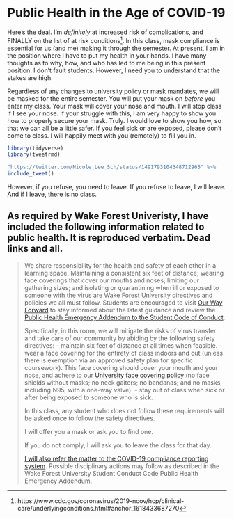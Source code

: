 # Public Health in the Age of COVID-19

Here's the deal. I'm *definitely* at increased risk of complications, and FINALLY on the list of at risk conditions^[https://www.cdc.gov/coronavirus/2019-ncov/hcp/clinical-care/underlyingconditions.html#anchor_1618433687270]. In this class, mask compliance is essential for us (and me) making it through the semester. At present, I am in the position where I have to put my health in your hands. I have many thoughts as to why, how, and who has led to me being in this present position. I don't fault students. However, I need you to understand that the stakes are high.

Regardless of any changes to university policy or mask mandates, we will be masked for the entire semester. You will put your mask on *before* you enter my class. Your mask will cover your nose and mouth. I will stop class if I see your nose. If your struggle with this, I am very happy to show you how to properly secure your mask. Truly. I would love to show you how, so that we can all be a little safer. If you feel sick or are exposed, please don't come to class. I will happily meet with you (remotely) to fill you in. 
```r
library(tidyverse)
library(tweetrmd)
```
```r

"https://twitter.com/Nicole_Lee_Sch/status/1491793104348712965" %>%
include_tweet()

```

However, if you refuse, you need to leave. If you refuse to leave, I will leave. And if I leave, there is no class.

## As required by Wake Forest Univeristy, I have included the following information related to public health. It is reproduced verbatim. Dead links and all. 

> We share responsibility for the health and safety of each other in a learning space. Maintaining a consistent six feet of distance; wearing face coverings that cover our mouths and noses; limiting our gathering sizes; and isolating or quarantining when ill or exposed to someone with the virus are Wake Forest University directives and policies we all must follow. Students are encouraged to visit [Our Way Forward](https://ourwayforward.wfu.edu/) to stay informed about the latest guidance and review the [Public Health Emergency Addendum to the Student Code of Conduct](https://studentconduct.wfu.edu/undergraduate-student-handbook/public-health-emergency-addendum/).  
>
> Specifically, in this room, we will mitigate the risks of virus transfer and take care of our community by abiding by the following safety directives: 
> - maintain six feet of distance at all times when feasible. 
> - wear a face covering for the entirety of class indoors and out (unless there is exemption via an approved safety plan for specific coursework). This face covering should cover your mouth and your nose, and adhere to our [University face covering policy](https://drive.google.com/file/d/1Tqo-by1sjmc-kWUTwAqeNdaHq8OBsU9B/view) (no face shields without masks; no neck gaiters; no bandanas; and no masks, including N95, with a one-way valve). 
> - stay out of class when sick or after being exposed to someone who is sick.
>
> In this class, any student who does not follow these requirements will be asked once to follow the safety directives. 
>
> I will offer you a mask or ask you to find one. 
> 
> If you do not comply, I will ask you to leave the class for that day. 
>
> [I will also refer the matter to the COVID-19 compliance reporting system](https://cm.maxient.com/reportingform.php?WakeForestUniv&layout_id=40). Possible disciplinary actions may follow as described in the Wake Forest University Student Conduct Code Public Health Emergency Addendum.

